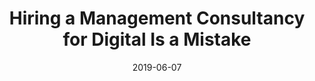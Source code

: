 ---
slug: hiring-a-management-consultancy-for-digital-is-a-mistake
title: "Hiring a Management Consultancy for Digital Is a Mistake"
description: A short reflection on user experience and design.
date: 2019-06-07
readingTime: 1
---